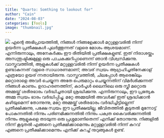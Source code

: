 ```yaml
---
title: "Quarto: Somthing to lookout for"
author: "Cain"
date: "2024-08-03"
categories: [Tools]
image: "thumbnail.jpg"
---
```

![](https://external-content.duckduckgo.com/iu/?u=https%3A%2F%2Fi.pinimg.com%2F736x%2F1d%2F5e%2F30%2F1d5e30cd48d90b857a62f723f16e6aa4.jpg&f=1&nofb=1&ipt=da9d9ec253f665995fb8fffbd69eccd7b300e1072fa83cf0fed47fd613555ca0&ipo=images)
എന്റെ അഭിപ്രായത്തിൽ, നിങ്ങൾ നിങ്ങളേക്കാൾ മറ്റുള്ളവരിൽ നിന്ന് ഉയർന്ന പ്രതീക്ഷകൾ പുലർത്തുന്നത് വളരെ മോശം ആശയമാണ്. എന്നിരുന്നാലും, അനേകർക്കും ഈ രീതിയിൽ പ്രതീക്ഷകളുണ്ട്. ഇത് നിരാശയ്ക്കും അസന്തുഷ്ടിക്കുമുള്ള ഒരു പാചകക്കുറിപ്പാണെന്ന് ഞാൻ വിശ്വസിക്കുന്നു. വാസ്തവത്തിൽ, ആളുകൾക്ക് മറ്റുള്ളവരിൽ നിന്ന് ഉയർന്ന പ്രതീക്ഷകൾ ഉണ്ടാകുന്നത് വളരെ സാധാരണമാണ്; അവര് സ്വയം ആഗ്രഹിച്ചതിനേക്കാള് എത്രയോ ഉയര് ന്നതായിരുന്നു. വാസ്തവത്തിൽ, ചിലപ്പോൾ ആരെങ്കിലും മറ്റൊരാളെ അവർ ചെയ്യുന്ന അതേ പെരുമാറ്റം ചെയ്യുന്നതിന് വിമർശിക്കുന്നത് നിങ്ങൾ കാണും. ഉദാഹരണത്തിന്, കാർപൂൾ ലൈനിലെ ഒരു സ്ത്രീ മറ്റൊരു അമ്മയ്ക്ക് ശരീരഭാരം വർദ്ധിച്ചതായി ശ്രദ്ധിക്കുന്നു. എന്നിരുന്നാലും, ഈ പ്രത്യേക അമ്മ സ്വയം ഭാരം വർദ്ധിപ്പിച്ചു. മറ്റേ അമ്മയിൽ അവൾക്ക് ഇത് ശ്രദ്ധിക്കാൻ കഴിയുമെന്ന് തോന്നുന്നു, മറ്റേ അമ്മയ്ക്ക് ശരീരഭാരം വർദ്ധിച്ചിട്ടില്ലെന്ന് പ്രതീക്ഷിക്കുന്നു, പക്ഷേ സ്വയം ഈ പ്രതീക്ഷയില്ല. ജീവിതത്തിൽ കൂടുതൽ മുന്നോട്ട് പോകുന്നതിൽ നിന്നും പരിണമിക്കുന്നതിൽ നിന്നും പക്വത കൈവരിക്കുന്നതിൽ നിന്നും ആളുകളെ തടയുന്ന ഒരു പ്രശ്നമാണിതെന്ന് എനിക്ക് തോന്നുന്നു. നിങ്ങളിൽ നിന്ന് കൂടുതൽ എങ്ങനെ പ്രതീക്ഷിക്കാമെന്നും മറ്റുള്ളവരിൽ നിന്ന് കുറവ് എങ്ങനെ പ്രതീക്ഷിക്കാമെന്നും എനിക്ക് കുറച്ച് നുറുങ്ങുകൾ ഉണ്ട്.